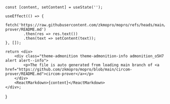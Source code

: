 
    const [content, setContent] = useState('');

    useEffect(() => {
        fetch('https://raw.githubusercontent.com/zkmopro/mopro/refs/heads/main/circom-prover/README.md')
            .then(res => res.text())
            .then(text => setContent(text));
    }, []);

    return <div>
        <div class="theme-admonition theme-admonition-info admonition_o5H7 alert alert--info">
            <p>The file is auto generated from loading main branch of <a href="https://github.com/zkmopro/mopro/blob/main/circom-prover/README.md">circom-prover</a></p>
        </div>
        <ReactMarkdown>{content}</ReactMarkdown>
    </div>;
}
